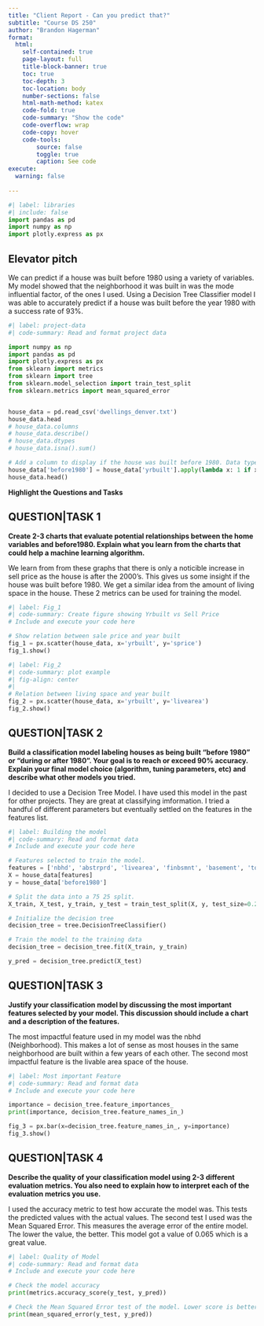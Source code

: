 ```yaml
---
title: "Client Report - Can you predict that?"
subtitle: "Course DS 250"
author: "Brandon Hagerman"
format:
  html:
    self-contained: true
    page-layout: full
    title-block-banner: true
    toc: true
    toc-depth: 3
    toc-location: body
    number-sections: false
    html-math-method: katex
    code-fold: true
    code-summary: "Show the code"
    code-overflow: wrap
    code-copy: hover
    code-tools:
        source: false
        toggle: true
        caption: See code
execute: 
  warning: false
    
---
```


```python
#| label: libraries
#| include: false
import pandas as pd
import numpy as np
import plotly.express as px
```


## Elevator pitch

We can predict if a house was built before 1980 using a variety of variables. My model showed that the neighborhood it was built in was the mode influential factor, of the ones I used. Using a Decision Tree Classifier model I was able to accurately predict if a house was built before the year 1980 with a success rate of 93%. 

```python
#| label: project-data
#| code-summary: Read and format project data

import numpy as np
import pandas as pd
import plotly.express as px
from sklearn import metrics
from sklearn import tree
from sklearn.model_selection import train_test_split
from sklearn.metrics import mean_squared_error


house_data = pd.read_csv('dwellings_denver.txt')
house_data.head
# house_data.columns
# house_data.describe()
# house_data.dtypes
# house_data.isna().sum()

# Add a column to display if the house was built before 1980. Data type is bool
house_data['before1980'] = house_data['yrbuilt'].apply(lambda x: 1 if x < 1980 else 0)
house_data.head()
```

__Highlight the Questions and Tasks__

## QUESTION|TASK 1

__Create 2-3 charts that evaluate potential relationships between the home variables and before1980. Explain what you learn from the charts that could help a machine learning algorithm.__

We learn from from these graphs that there is only a noticible increase in sell price as the house is after the 2000's. This gives us some insight if the house was built before 1980. We get a similar idea from the amount of living space in the house. These 2 metrics can be used for training the model. 

```python
#| label: Fig_1
#| code-summary: Create figure showing Yrbuilt vs Sell Price
# Include and execute your code here

# Show relation between sale price and year built
fig_1 = px.scatter(house_data, x='yrbuilt', y='sprice')
fig_1.show()

```

```python
#| label: Fig_2
#| code-summary: plot example
#| fig-align: center
#| 
# Relation between living space and year built
fig_2 = px.scatter(house_data, x='yrbuilt', y='livearea')
fig_2.show()
```

## QUESTION|TASK 2

__Build a classification model labeling houses as being built “before 1980” or “during or after 1980”. Your goal is to reach or exceed 90% accuracy. Explain your final model choice (algorithm, tuning parameters, etc) and describe what other models you tried.__

I decided to use a Decision Tree Model. I have used this model in the past for other projects. They are great at classifying imformation. I tried a handful of different parameters but eventually settled on the features in the features list. 

```python
#| label: Building the model
#| code-summary: Read and format data
# Include and execute your code here

# Features selected to train the model.
features = ['nbhd', 'abstrprd', 'livearea', 'finbsmnt', 'basement', 'totunits', 'stories', 'nocars', 'floorlvl', 'numbdrm']
X = house_data[features]
y = house_data['before1980']

# Split the data into a 75 25 split. 
X_train, X_test, y_train, y_test = train_test_split(X, y, test_size=0.25, random_state=30)

# Initialize the decision tree
decision_tree = tree.DecisionTreeClassifier()

# Train the model to the training data
decision_tree = decision_tree.fit(X_train, y_train)

y_pred = decision_tree.predict(X_test)
```

## QUESTION|TASK 3

__Justify your classification model by discussing the most important features selected by your model. This discussion should include a chart and a description of the features.__

The most impactful feature used in my model was the nbhd (Neighborhood). This makes a lot of sense as most houses in the same neighborhood are built within a few years of each other. The second most impactful feature is the livable area space of the house. 

```python
#| label: Most important Feature
#| code-summary: Read and format data
# Include and execute your code here

importance = decision_tree.feature_importances_
print(importance, decision_tree.feature_names_in_)

fig_3 = px.bar(x=decision_tree.feature_names_in_, y=importance)
fig_3.show()

```

## QUESTION|TASK 4

__Describe the quality of your classification model using 2-3 different evaluation metrics. You also need to explain how to interpret each of the evaluation metrics you use.__

I used the accuracy metric to test how accurate the model was. This tests the predicted values with the actual values. The second test I used was the Mean Squared Error. This measures the average error of the entire model. The lower the value, the better. This model got a value of 0.065 which is a great value. 

```python
#| label: Quality of Model
#| code-summary: Read and format data
# Include and execute your code here

# Check the model accuracy
print(metrics.accuracy_score(y_test, y_pred))

# Check the Mean Squared Error test of the model. Lower score is better. 
print(mean_squared_error(y_test, y_pred))

```
